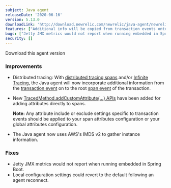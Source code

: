 ```yaml
---
subject: Java agent
releaseDate: '2020-06-16'
version: 5.13.0
downloadLink: 'http://download.newrelic.com/newrelic/java-agent/newrelic-agent/5.13.0/'
features: ["Additional info will be copied from transaction events onto span events when using distributed or infinite tracing", "Added TracedMethod.addCustomAttribute APIs for adding attributes to spans", "The Java agent now uses AWS's IMDS v2 to gather instance information"]
bugs: ["Jetty JMX metrics would not report when running embedded in Spring Boot", "Local configuration settings could revert to the default following an agent reconnect"]
security: []
---
```

<ButtonGroup>
  <ButtonLink
    role="button"
    to="https://download.newrelic.com/newrelic/java-agent/newrelic-agent/5.13.0/"
    variant="primary"
  >
    Download this agent version
  </ButtonLink>
</ButtonGroup>

### Improvements

* Distributed tracing: With [distributed tracing spans](https://docs.newrelic.com/docs/understand-dependencies/distributed-tracing/get-started/introduction-distributed-tracing) and/or [Infinite Tracing](/docs/distributed-tracing/infinite-tracing/introduction-infinite-tracing), the Java agent will now incorporate additional information from the [transaction event](https://docs.newrelic.com/attribute-dictionary?attribute_name=&events_tids%5B%5D=8236) on to the root [span event](https://docs.newrelic.com/attribute-dictionary?attribute_name=&field_data_source_tid%5B%5D=8332) of the transaction.
* New [TracedMethod.addCustomAttribute(...) APIs](https://newrelic.github.io/java-agent-api/javadoc/com/newrelic/api/agent/TracedMethod.html) have been added for adding attributes directly to spans.

  **Note:** Any attribute include or exclude settings specific to transaction events should be applied to your span attributes configuration or your global attributes configuration.
* The Java agent now uses AWS's IMDS v2 to gather instance information.

### Fixes

* Jetty JMX metrics would not report when running embedded in Spring Boot.
* Local configuration settings could revert to the default following an agent reconnect.

